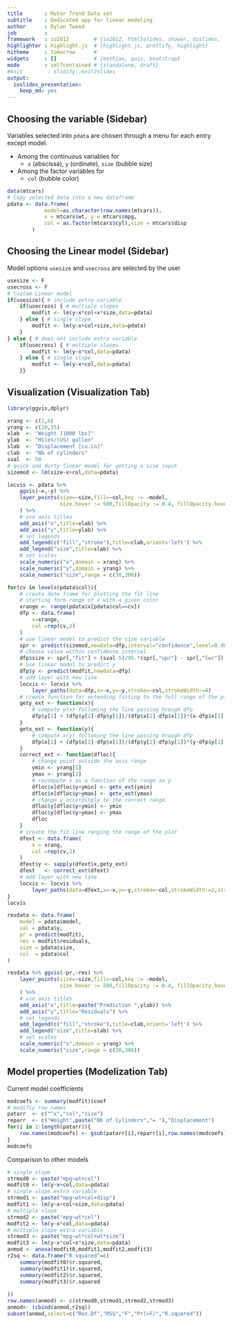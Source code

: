 ```yaml
---
title       : Motor Trend Data set
subtitle    : Dedicated app for linear modeling
author      : Dylan Tweed
job         : 
framework   : io2012        # {io2012, html5slides, shower, dzslides, ...}
highlighter : highlight.js  # {highlight.js, prettify, highlight}
hitheme     : tomorrow      # 
widgets     : []            # {mathjax, quiz, bootstrap}
mode        : selfcontained # {standalone, draft}
#knit        : slidify::knit2slides
output: 
  ioslides_presentation: 
    keep_md: yes
---
```


## Choosing the variable (Sidebar)

Variables selected into `pdata` are chosen through a menu for each entry except model.

* Among the continuous variables for 
    * `x` (abscissa), `y` (ordinate), `size` (bubble size)
* Among the factor variables for 
    * `col` (bubble color)
    
```r
data(mtcars)
# Copy selected data into a new dataframe
pdata <- data.frame(
            model=as.character(row.names(mtcars)),
            x = mtcars$wt, y = mtcars$mpg,
            col = as.factor(mtcars$cyl),size = mtcars$disp
        )
```

## Choosing the Linear model (Sidebar)

Model options `usesize` and `usecross` are selected by the user

```r
usesize <- F
usecross <- F
# Custom Linear model
if(usesize){ # include extra variable
    if(usecross) { # multiple slopes
        modfit <- lm(y~x*col+x*size,data=pdata)
    } else { # single slope
        modfit <- lm(y~x+col+size,data=pdata)
    }
} else { # does not include extra variable
    if(usecross) { # multiple slopes
        modfit <- lm(y~x*col,data=pdata)
    } else { # single slope
        modfit <- lm(y~x+col,data=pdata)
    }}
```

## Visualization (Visualization Tab)

```r

library(ggvis,dplyr)

xrang <- c(1,6)
yrang <- c(10,35)
xlab  <- "Weight [1000 lbs]"
ylab  <- "Miles/(US) gallon"
slab  <- "Displacement [cu.in]"
clab  <- "Nb of cylinders"
sval  <- 50
# quick and durty linear model for getting a size input
sizemod <- lm(size~x+col,data=pdata)

locvis <- pdata %>%
    ggvis(~x,~y) %>%
    layer_points(size=~size,fill=~col,key := ~model,
                 size.hover := 500,fillOpacity := 0.4, fillOpacity.hover := 0.6
    ) %>%
    # use axis titles
    add_axis("x",title=xlab) %>%
    add_axis("y",title=ylab) %>%
    # set legends
    add_legend(c("fill","stroke"),title=clab,orient='left') %>%
    add_legend("size",title=slab) %>%
    # set scales
    scale_numeric("x",domain = xrang) %>%
    scale_numeric("y",domain = yrang) %>%
    scale_numeric("size",range = c(30,300)) 

for(cv in levels(pdata$col)){
    # create date frame for plotting the fit line 
    # starting form range of x with a given color
    xrange <- range(pdata$x[pdata$col==cv])
    dfp <- data.frame(
        x=xrange,
        col =rep(cv,2)
    )
    # use linear model to predict the size variable
    spr <- predict(sizemod,newdata=dfp,interval="confidence",level=0.90)
    # choose value within confidence interval
    dfp$size <- spr[,"fit"] + (sval-5)/95.*(spr[,"upr"] - spr[,"lwr"])
    # use linear model to predict y
    dfp$y <- predict(modfit,newdata=dfp)
    # add layer with new line
    locvis <- locvis %>%
        layer_paths(data=dfp,x=~x,y=~y,stroke=~col,strokeWidth:=4)
    # create function for extending fitting to the full range of the plot
    gety_ext <- function(x){
        # compute y(x) folloming the line passing hrough dfp
        dfp$y[1] + (dfp$y[2]-dfp$y[1])/(dfp$x[2]-dfp$x[1])*(x-dfp$x[1])
    }
    getx_ext <- function(y){
        # compute x(y) folloming the line passing hrough dfp
        dfp$x[1] + (dfp$x[2]-dfp$x[1])/(dfp$y[2]-dfp$y[1])*(y-dfp$y[1])
    }
    correct_ext <- function(dfloc){
        # change point outside the axis range
        ymin <- yrang[1]
        ymax <- yrang[2]
        # recompute x as a function of the range in y
        dfloc$x[dfloc$y<ymin] <- getx_ext(ymin)
        dfloc$x[dfloc$y>ymax] <- getx_ext(ymax)
        # change y accordingly to the correct range.
        dfloc$y[dfloc$y<ymin] <- ymin
        dfloc$y[dfloc$y>ymax] <- ymax
        dfloc
    }
    # create the fit line ranging the range of the plot
    dfext <- data.frame(
        x = xrang,
        col =rep(cv,2)
    )
    dfext$y <- sapply(dfext$x,gety_ext)
    dfext   <- correct_ext(dfext)
    # add layer with new line
    locvis <- locvis %>%
        layer_paths(data=dfext,x=~x,y=~y,stroke=~col,strokeWidth:=2,strokeDash:=6)
}
locvis

```

```r
resdata <- data.frame(
    model = pdata$model,
    val = pdata$y,
    pr = predict(modfit),
    res = modfit$residuals,
    size = pdata$size,
    col  = pdata$col
)

resdata %>% ggvis(~pr,~res) %>%
    layer_points(size=~size,fill=~col,key := ~model,
                 size.hover := 500,fillOpacity := 0.4, fillOpacity.hover := 0.6
    ) %>%
    # use axis titles
    add_axis("x",title=paste("Prediction ",ylab)) %>%
    add_axis("y",title="Residuals") %>%
    # set legends
    add_legend(c("fill","stroke"),title=clab,orient='left') %>%
    add_legend("size",title=slab) %>%
    # set scales
    scale_numeric("x",domain = yrang) %>%
    scale_numeric("size",range = c(30,300))

```


## Model properties (Modelization Tab)

Current model coefficients

```r
modcoefs <- summary(modfit)$coef
# modifiy row names
patarr  <- c("^x","col","size")
reparr  <- c("Weight",paste("Nb of Cylinders","= "),"Displacement")
for(i in 1:length(patarr)){
    row.names(modcoefs) <- gsub(patarr[i],reparr[i],row.names(modcoefs))
}
modcoefs
```

Comparison to other models

```r
# single slope
strmod0 <- paste("mpg~wt+col") 
modfit0 <- lm(y~x+col,data=pdata)
# single slope extra variable
strmod1 <- paste("mpg~wt+col+disp")
modfit1 <- lm(y~x+col+size,data=pdata)
# multiple slope
strmod2 <- paste("mpg~wt*col")
modfit2 <- lm(y~x*col,data=pdata)
# multiple slope extra variable
strmod3 <- paste("mpg~wt*col+wt*size") 
modfit3 <- lm(y~x*col+x*size,data=pdata)
anmod <- anova(modfit0,modfit1,modfit2,modfit3)
r2sq <- data.frame("R squared"=c(
    summary(modfit0)$r.squared,
    summary(modfit1)$r.squared,
    summary(modfit2)$r.squared,
    summary(modfit3)$r.squared
    
))
row.names(anmod) <- c(strmod0,strmod1,strmod2,strmod3)
anmod<- (cbind(anmod,r2sq))
subset(anmod,select=c("Res.Df","RSS","F","Pr(>F)","R.squared"))
```
